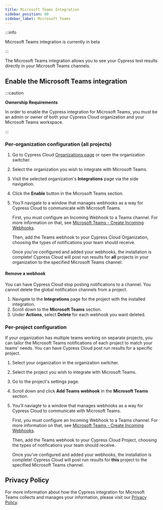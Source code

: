 ```yaml
---
title: Microsoft Teams Integration
sidebar_position: 60
sidebar_label: Microsoft Teams
---
```


:::info

<Icon name="exclamation-triangle" /> Microsoft Teams integration is currently in
beta

:::

The Microsoft Teams integration allows you to see your Cypress test results
directly in your Microsoft Teams channels.

<DocsImage
  src="/img/guides/cloud/integrations/ms-teams2.png"
  alt="Cypress notification feed in Microsoft Teams channel"
  width={700}
/>

## Enable the Microsoft Teams integration

:::caution

<strong>Ownership Requirements</strong>

In order to enable the Cypress integration for Microsoft Teams, you must be an
admin or owner of both your Cypress Cloud organization and your Microsoft Teams
workspace.

:::

### Per-organization configuration (all projects)

1. Go to Cypress Cloud
   [Organizations page](https://cloud.cypress.io/organizations) or open the
   organization switcher.
2. Select the organization you wish to integrate with Microsoft Teams.

   <DocsImage
     src="/img/dashboard/select-cypress-organization.jpg"
     alt="Select an organization"
     width={500}
   />

3. Visit the selected organization's **Integrations** page via the side
   navigation.

   <DocsImage
     src="/img/dashboard/navigate-to-organization-integrations.jpg"
     alt="Install Cypress Microsoft Teams from Integrations"
     width={500}
   />

4. Click the **Enable** button in the Microsoft Teams section.

   <DocsImage
     src="/img/guides/cloud/integrations/enable-teams-integration.jpg"
     alt="Click enable under Microsoft Teams Integration"
     width={1000}
   />

5. You'll navigate to a window that manages webhooks as a way for Cypress Cloud
   to communicate with Microsoft Teams.

   First, you must configure an Incoming Webhook to a Teams channel. For more
   information on that, see
   [Microsoft Teams - Create Incoming Webhooks](https://learn.microsoft.com/en-us/microsoftteams/platform/webhooks-and-connectors/how-to/add-incoming-webhook?tabs=dotnet#create-incoming-webhooks-1).

   Then, add the Teams webhook to your Cypress Cloud Organization, choosing the
   types of notifications your team should receive.

   <DocsImage
     src="/img/guides/cloud/integrations/add-org-webhook.jpg"
     alt="Click enable under Microsoft Teams Integration"
     width={450}
   />

   Once you've configured and added your webhooks, the installation is complete!
   Cypress Cloud will post run results for **all** projects in your organization
   to the specified Microsoft Teams channel.

#### Remove a webhook

You can have Cypress Cloud stop posting notifications to a channel. You cannot
delete the global notification channels from a project.

1. Navigate to the **Integrations** page for the project with the installed
   integration.
2. Scroll down to the **Microsoft Teams** section.
3. Under **Actions**, select **Delete** for each webhook you want deleted.

### Per-project configuration

If your organization has multiple teams working on separate projects, you can
tailor the Microsoft Teams notifications of each project to match your teams'
needs. You can have Cypress Cloud post run results for a specific project.

1. Select your organization in the organization switcher.
   <DocsImage
     src="/img/dashboard/select-cypress-organization.jpg"
     alt="Select an organization"
     width={500}
   />
2. Select the project you wish to integrate with Microsoft Teams.
   <DocsImage
     src="/img/dashboard/select-cypress-project.jpg"
     alt="Select a project"
     width={600}
   />
3. Go to the project's settings page.
   <DocsImage
     src="/img/dashboard/select-project-settings.jpg"
     alt="Visit project settings"
     width={400}
   />
4. Scroll down and click **Add Teams webhook** in the **Microsoft Teams**
   section.
5. You'll naviagte to a window that manages webhooks as a way for Cypress Cloud
   to communicate with Microsoft Teams.

   First, you must configure an Incoming Webhook to a Teams channel. For more
   information on that, see
   [Microsoft Teams - Create Incoming Webhooks](https://learn.microsoft.com/en-us/microsoftteams/platform/webhooks-and-connectors/how-to/add-incoming-webhook?tabs=dotnet#create-incoming-webhooks-1).

   Then, add the Teams webhook to your Cypress Cloud Project, choosing the types
   of notifications your team should receive.

   <DocsImage
     src="/img/guides/cloud/integrations/my-project-webhook.jpg"
     alt="Click enable under Microsoft Teams Integration"
     width={450}
   />

   Once you've configured and added your webhooks, the installation is complete!
   Cypress Cloud will post run results for **this** project to the specified
   Microsoft Teams channel.

## Privacy Policy

For more information about how the Cypress integration for Microsoft Teams
collects and manages your information, please visit our
[Privacy Policy](https://on.cypress.io/privacy-policy).
